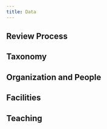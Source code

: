 ```yaml
---
title: Data
---
```



## Review Process

<LinkCard title="Review Process" href="/data/review-process/" />

## Taxonomy

<LinkCard title="Taxonomy" href="/data/taxonomy/" />

## Organization and People

<CardGrid>
  <LinkCard title="Organizations" href="/data/organizations/" />
  <LinkCard title="WorkingGroups" href="/data/working-groups/" />
</CardGrid>

## Facilities

<CardGrid>
  <LinkCard title="Facilities" href="/data/facilities/" />

</CardGrid>

## Teaching

<CardGrid>
  <LinkCard title="Courses" href="/data/courses/" />

</CardGrid>
